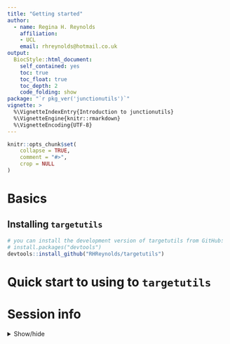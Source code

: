 ```yaml
---
title: "Getting started"
author: 
  - name: Regina H. Reynolds
    affiliation:
    - UCL
    email: rhreynolds@hotmail.co.uk
output: 
  BiocStyle::html_document:
    self_contained: yes
    toc: true
    toc_float: true
    toc_depth: 2
    code_folding: show
package: "`r pkg_ver('junctionutils')`"
vignette: >
  %\VignetteIndexEntry{Introduction to junctionutils}
  %\VignetteEngine{knitr::rmarkdown}
  %\VignetteEncoding{UTF-8}  
---
```


```r
knitr::opts_chunk$set(
    collapse = TRUE,
    comment = "#>",
    crop = NULL
)
```

# Basics

## Installing `targetutils`

```r
# you can install the development version of targetutils from GitHub:
# install.packages("devtools")
devtools::install_github("RHReynolds/targetutils")
```

# Quick start to using to `targetutils`

#    Session info

<details>
  <summary>Show/hide</summary>
```r
library("sessioninfo")
options(width = 120)
session_info()
```
</details> 

